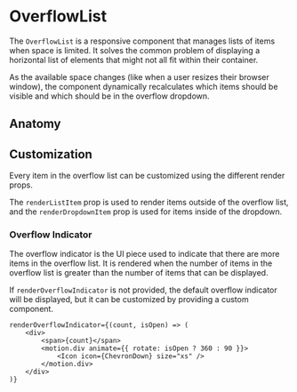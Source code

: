 
<Meta of={OverflowListStories} />

# OverflowList

The `OverflowList` is a responsive component that manages lists of items when
space is limited. It solves the common problem of displaying a horizontal list
of elements that might not all fit within their container.

As the available space changes (like when a user resizes their browser window),
the component dynamically recalculates which items should be visible and which
should be in the overflow dropdown.

## Anatomy

<Canvas of={OverflowListStories.Default} />
<Controls of={OverflowListStories.Default} />

## Customization

Every item in the overflow list can be customized using the different render
props.

The `renderListItem` prop is used to render items outside of the overflow list,
and the `renderDropdownItem` prop is used for items inside of the dropdown.

### Overflow Indicator

The overflow indicator is the UI piece used to indicate that there are more
items in the overflow list. It is rendered when the number of items in the
overflow list is greater than the number of items that can be displayed.

If `renderOverflowIndicator` is not provided, the default overflow indicator
will be displayed, but it can be customized by providing a custom component.

<Canvas of={OverflowListStories.WithCustomOverflowIndicator} />

```tsx
renderOverflowIndicator={(count, isOpen) => (
    <div>
        <span>{count}</span>
        <motion.div animate={{ rotate: isOpen ? 360 : 90 }}>
            <Icon icon={ChevronDown} size="xs" />
        </motion.div>
    </div>
)}
```
